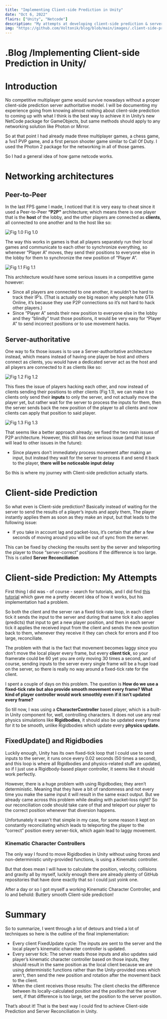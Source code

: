 ```yaml
---
title: "Implementing Client-side Prediction in Unity"
date: "Oct 6, 2022"
flairs: ["Unity", "Netcode"]
description: "My attempts at developing client-side prediction & server reconciliation in Unity."
img: "https://github.com/Voltonik/blog/blob/main/images/.client-side-prediction.jpg?raw=true"
---
```


<h1>
  <span className="text-primary-dark">.</span>Blog
  <span className="text-primary-dark">/</span>Implementing Client-side Prediction
  in Unity<span className="text-primary-dark">/</span>
</h1>

# Introduction

No competitive multiplayer game would survive nowadays without a proper client-side prediction server authoritative model.
I will be documenting my experience going from knowing almost nothing about client-side prediction to coming up with what I think is the best way to achieve it in Unity’s new NetCode package for GameObjects, but same methods should apply to any networking solution like Photon or Mirror.

So at that point I had already made three multiplayer games, a chess game, a 1vs1 PVP game, and a first person shooter game similar to Call Of Duty. I used the Photon 2 package for the networking in all of those games.

So I had a general idea of how game netcode works.

# Networking architectures

## Peer-to-Peer

In the last FPS game I made, I noticed that it is very easy to cheat since it used a Peer-to-Peer **“P2P"** architecture; which means there is one player that is the **host** of the lobby, and the other players are connected as **clients**, all connected to one another and to the host like so:

![Fig 1.0](https://github.com/Voltonik/blog/blob/main/images/client-side-prediction-3.png?raw=true)
Fig 1.0

The way this works in games is that all players separately run their local games and communicate to each other to synchronize everything, so whenever “Player A” moves, they send their positions to everyone else in the lobby for them to synchronize the new position of “Player A”.

![Fig 1.1](https://github.com/Voltonik/blog/blob/main/images/client-side-prediction-2.png?raw=true)
Fig 1.1

This architecture would have some serious issues in a competitive game however:

- Since all players are connected to one another, it wouldn’t be hard to track their IP’s. (That is actually one big reason why people hate GTA Online, it’s because they use P2P connections so it’s not hard to hack other players.)
- Since “Player A” sends their new position to everyone else in the lobby and they “blindly” trust those positions, it would be very easy for “Player A” to send incorrect positions or to use movement hacks.

## Server-authoritative

One way to fix those issues is to use a Server-authoritative architecture instead, which means instead of having one player be host and others connect as clients, you would have a dedicated server act as the host and all players are connected to it as clients like so:

![Fig 1.2](https://github.com/Voltonik/blog/blob/main/images/client-side-prediction-1.png?raw=true)
Fig 1.2

This fixes the issue of players hacking each other, and now instead of clients sending their positions to other clients (Fig 1.1), we can make it so clients only send their **inputs** to only the server, and not actually move the player yet, but rather wait for the server to process the inputs for them, then the server sends back the new position of the player to all clients and now clients can apply that position to said player.

![Fig 1.3](https://github.com/Voltonik/blog/blob/main/images/client-side-prediction-4.png?raw=true)
Fig 1.3

That seems like a better approach already; we fixed the two main issues of P2P architecture.
However, this still has one serious issue (and that issue will lead to other issues in the future):

- Since players don’t immediately process movement after making an input, but instead they wait for the server to process it and send it back to the player, **there will be noticeable input delay**

So this is where my journey with Client-side prediction actually starts.

# Client-side Prediction

So what even is Client-side prediction?
Basically instead of waiting for the server to send the results of a player’s inputs and apply them, The player instantly applies them as soon as they make an input, but that leads to the following issue:

- If you take in account lag and packet-loss, it’s certain that after a few seconds of moving around you will be out of sync from the server.

This can be fixed by checking the results sent by the server and teleporting the player to those “server-correct” positions if the difference is too large. This is called **Server Reconciliation**

# Client-side Prediction: My Attempts

First thing I did was - of course - search for tutorials, and I did find [this tutorial](https://youtu.be/TFLD9HWOc2k) which gave me a pretty decent idea of how it works, but his implementation had a problem.

So both the client and the server ran a fixed tick-rate loop, in each client tick it sends the input to the server and during that same tick it also applies (predicts) that input to get a new player position, and then in each server tick it applies the received input from the client and sends the new position back to them, whenever they receive it they can check for errors and if too large, reconciliate.

The problem with that is the fact that movement becomes laggy since you don’t move the local player every frame, but every **client tick**, so your framerate could be 60 yet you are only moving 30 times a second, and of course, sending inputs to the server every single frame will be a huge load on the server, so there is really no way around a fixed-tick rate for the client.

I spent a couple of days on this problem. The question is
**How do we use a fixed-tick rate but also provide smooth movement every frame?
What kind of player controller would work smoothly even if it isn’t updated every frame?**

So till now, I was using a **CharacterController** based player, which is a built-in Unity component for, well, controlling characters. It does not use any real physics simulations like **Rigidbodies**, it should also be updated every frame for it to be smooth, unlike Rigidbodies which update every **physics update.**

## FixedUpdate() and Rigidbodies

Luckily enough, Unity has its own fixed-tick loop that I could use to send inputs to the server, it runs once every 0.02 seconds (50 times a second), and this loop is where all Rigidbodies and physics-related stuff are updated, so if I just use a Rigidbody-based player controller, it seems like it should work perfectly.

However, there is a huge problem with using Rigidbodies; they aren’t deterministic. Meaning that they have a bit of randomness and not every time you make the same input it will result in the same exact output.
But we already came across this problem while dealing with packet-loss right? So our reconciliation code should take care of that and teleport our player to the correct position whenever that diversion happens.

Unfortunately it wasn’t that simple in my case, for some reason it kept on constantly reconciliating which leads to teleporting the player to the “correct” position every server-tick, which again lead to laggy movement.

### Kinematic Character Controllers

The only way I found to move Rigidbodies in Unity without using forces and non-deterministic unity-provided functions, is using a Kinematic controller.

But that does mean I will have to calculate the position, velocity, collisions and gravity all by myself, luckily enough there are already plenty of GitHub repositories that have done exactly that so I could just yoink one.

After a day or so I got myself a working Kinematic Character Controller, and lo and behold: Buttery smooth Client-side prediction!

# Summary

So to summarize, I went through a lot of detours and tried a lot of techniques so here is the outline of the final implementation:

- Every client FixedUpdate cycle: The inputs are sent to the server and the local player’s kinematic character controller is updated.
- Every server tick: The server reads those inputs and also updates said player’s kinematic character controller based on those inputs, they should result in the same position as the local client because we are using deterministic functions rather than the Unity-provided ones which aren't, then send the new position and rotation after the movement back to the client.
- When the client receives those results: The client checks the difference between its locally-calculated position and the position that the server sent, if that difference is too large, set the position to the server position.

That’s about it! That is the best way I could find to achieve Client-side Prediction and Server Reconciliation in Unity.
